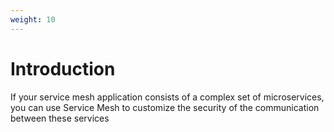 ```yaml
---
weight: 10
---
```




# Introduction
 If your service mesh application consists of a complex set of microservices, you can use Service Mesh to customize the security of the communication between these services
